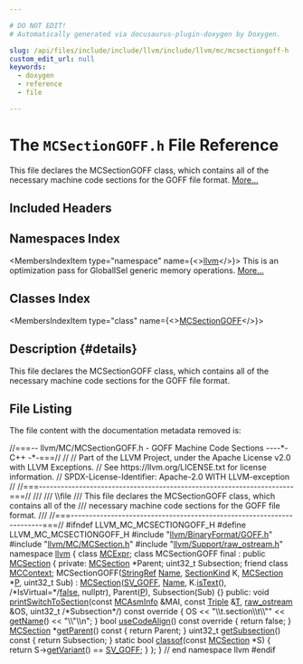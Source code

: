 ```yaml
---

# DO NOT EDIT!
# Automatically generated via docusaurus-plugin-doxygen by Doxygen.

slug: /api/files/include/include/llvm/include/llvm/mc/mcsectiongoff-h
custom_edit_url: null
keywords:
  - doxygen
  - reference
  - file

---
```





# The `MCSectionGOFF.h` File Reference

<DoxygenPage pluginConfig={pluginConfig}>

This file declares the MCSectionGOFF class, which contains all of the necessary machine code sections for the GOFF file format. <a href="#details">More...</a>

## Included Headers

<IncludesList>
<IncludesListItem
  filePath="llvm/BinaryFormat/GOFF.h"
  permalink="/docs/api/files/include/include/llvm/include/llvm/binaryformat/goff-h"
  isLocal="true" />
<IncludesListItem
  filePath="llvm/MC/MCSection.h"
  permalink="/docs/api/files/include/include/llvm/include/llvm/mc/mcsection-h"
  isLocal="true" />
<IncludesListItem
  filePath="llvm/Support/raw_ostream.h"
  permalink="/docs/api/files/include/include/llvm/include/llvm/support/raw-ostream-h"
  isLocal="true" />
</IncludesList>

## Namespaces Index

<MembersIndex>

<MembersIndexItem
  type="namespace"
  name={<><a href="/docs/api/namespaces/llvm">llvm</a></>}>
This is an optimization pass for GlobalISel generic memory operations. <a href="/docs/api/namespaces/llvm/#details">More...</a>
</MembersIndexItem>

</MembersIndex>

## Classes Index

<MembersIndex>

<MembersIndexItem
  type="class"
  name={<><a href="/docs/api/classes/llvm/mcsectiongoff">MCSectionGOFF</a></>}>
</MembersIndexItem>

</MembersIndex>

## Description {#details}

This file declares the MCSectionGOFF class, which contains all of the necessary machine code sections for the GOFF file format.

## File Listing

The file content with the documentation metadata removed is:

<ProgramListing>

<Link id="l00001" /><CodeLine lineNumber="1"><Highlight kind="comment">//===-- llvm/MC/MCSectionGOFF.h - GOFF Machine Code Sections ----&#42;- C++ -&#42;-===//</Highlight><Highlight kind="normal"></Highlight></CodeLine>
<Link id="l00002" /><CodeLine lineNumber="2"><Highlight kind="normal"></Highlight><Highlight kind="comment">//</Highlight><Highlight kind="normal"></Highlight></CodeLine>
<Link id="l00003" /><CodeLine lineNumber="3"><Highlight kind="normal"></Highlight><Highlight kind="comment">// Part of the LLVM Project, under the Apache License v2.0 with LLVM Exceptions.</Highlight><Highlight kind="normal"></Highlight></CodeLine>
<Link id="l00004" /><CodeLine lineNumber="4"><Highlight kind="normal"></Highlight><Highlight kind="comment">// See https://llvm.org/LICENSE.txt for license information.</Highlight><Highlight kind="normal"></Highlight></CodeLine>
<Link id="l00005" /><CodeLine lineNumber="5"><Highlight kind="normal"></Highlight><Highlight kind="comment">// SPDX-License-Identifier: Apache-2.0 WITH LLVM-exception</Highlight><Highlight kind="normal"></Highlight></CodeLine>
<Link id="l00006" /><CodeLine lineNumber="6"><Highlight kind="normal"></Highlight><Highlight kind="comment">//</Highlight><Highlight kind="normal"></Highlight></CodeLine>
<Link id="l00007" /><CodeLine lineNumber="7"><Highlight kind="normal"></Highlight><Highlight kind="comment">//===----------------------------------------------------------------------===//</Highlight><Highlight kind="comment"></Highlight></CodeLine>
<Link id="l00008" /><CodeLine lineNumber="8"><Highlight kind="comment">///</Highlight></CodeLine>
<Link id="l00009" /><CodeLine lineNumber="9"><Highlight kind="comment">/// \\file</Highlight></CodeLine>
<Link id="l00010" /><CodeLine lineNumber="10"><Highlight kind="comment">/// This file declares the MCSectionGOFF class, which contains all of the</Highlight></CodeLine>
<Link id="l00011" /><CodeLine lineNumber="11"><Highlight kind="comment">/// necessary machine code sections for the GOFF file format.</Highlight></CodeLine>
<Link id="l00012" /><CodeLine lineNumber="12"><Highlight kind="comment">///</Highlight><Highlight kind="normal"></Highlight></CodeLine>
<Link id="l00013" /><CodeLine lineNumber="13"><Highlight kind="normal"></Highlight><Highlight kind="comment">//===----------------------------------------------------------------------===//</Highlight><Highlight kind="normal"></Highlight></CodeLine>
<Link id="l00014" /><CodeLine lineNumber="14"><Highlight kind="normal"></Highlight></CodeLine>
<Link id="l00015" /><CodeLine lineNumber="15"><Highlight kind="normal"></Highlight><Highlight kind="preprocessor">#ifndef LLVM&#95;MC&#95;MCSECTIONGOFF&#95;H</Highlight><Highlight kind="normal"></Highlight></CodeLine>
<Link id="l00016" /><CodeLine lineNumber="16"><Highlight kind="normal"></Highlight><Highlight kind="preprocessor">#define LLVM&#95;MC&#95;MCSECTIONGOFF&#95;H</Highlight><Highlight kind="normal"></Highlight></CodeLine>
<Link id="l00017" /><CodeLine lineNumber="17"><Highlight kind="normal"></Highlight></CodeLine>
<Link id="l00018" /><CodeLine lineNumber="18"><Highlight kind="normal"></Highlight><Highlight kind="preprocessor">#include &quot;<a href="/docs/api/files/include/include/llvm/include/llvm/binaryformat/goff-h">llvm/BinaryFormat/GOFF.h</a>&quot;</Highlight><Highlight kind="normal"></Highlight></CodeLine>
<Link id="l00019" /><CodeLine lineNumber="19"><Highlight kind="normal"></Highlight><Highlight kind="preprocessor">#include &quot;<a href="/docs/api/files/include/include/llvm/include/llvm/mc/mcsection-h">llvm/MC/MCSection.h</a>&quot;</Highlight><Highlight kind="normal"></Highlight></CodeLine>
<Link id="l00020" /><CodeLine lineNumber="20"><Highlight kind="normal"></Highlight><Highlight kind="preprocessor">#include &quot;<a href="/docs/api/files/include/include/llvm/include/llvm/support/raw-ostream-h">llvm/Support/raw&#95;ostream.h</a>&quot;</Highlight><Highlight kind="normal"></Highlight></CodeLine>
<Link id="l00021" /><CodeLine lineNumber="21"><Highlight kind="normal"></Highlight></CodeLine>
<Link id="l00022" /><CodeLine lineNumber="22"><Highlight kind="normal"></Highlight><Highlight kind="keyword">namespace </Highlight><Highlight kind="normal"><a href="/docs/api/namespaces/llvm">llvm</a> &#123;</Highlight></CodeLine>
<Link id="l00023" /><CodeLine lineNumber="23"><Highlight kind="normal"></Highlight></CodeLine>
<Link id="l00024" /><CodeLine lineNumber="24"><Highlight kind="normal"></Highlight><Highlight kind="keyword">class </Highlight><Highlight kind="normal"><a href="/docs/api/classes/llvm/mcexpr">MCExpr</a>;</Highlight></CodeLine>
<Link id="l00025" /><CodeLine lineNumber="25"><Highlight kind="normal"></Highlight></CodeLine>
<Link id="l00026" /><CodeLine lineNumber="26" lineLink="/docs/api/classes/llvm/mcsectiongoff"><Highlight kind="normal"></Highlight><Highlight kind="keyword">class </Highlight><Highlight kind="normal">MCSectionGOFF final : </Highlight><Highlight kind="keyword">public</Highlight><Highlight kind="normal"> <a href="/docs/api/classes/llvm/mcsection/#ad2c130ecb0e15e740bfad7eb61eb061e">MCSection</a> &#123;</Highlight></CodeLine>
<Link id="l00027" /><CodeLine lineNumber="27"><Highlight kind="normal"></Highlight><Highlight kind="keyword">private</Highlight><Highlight kind="normal">:</Highlight></CodeLine>
<Link id="l00028" /><CodeLine lineNumber="28"><Highlight kind="normal">  <a href="/docs/api/classes/llvm/mcsection/#ad2c130ecb0e15e740bfad7eb61eb061e">MCSection</a> &#42;Parent;</Highlight></CodeLine>
<Link id="l00029" /><CodeLine lineNumber="29"><Highlight kind="normal">  uint32&#95;t Subsection;</Highlight></CodeLine>
<Link id="l00030" /><CodeLine lineNumber="30"><Highlight kind="normal"></Highlight></CodeLine>
<Link id="l00031" /><CodeLine lineNumber="31" lineLink="/docs/api/classes/llvm/mcsectiongoff/#a7862d2f746209c16291d7139dab55e00"><Highlight kind="normal">  </Highlight><Highlight kind="keyword">friend</Highlight><Highlight kind="normal"> </Highlight><Highlight kind="keyword">class </Highlight><Highlight kind="normal"><a href="/docs/api/classes/llvm/mcsectiongoff/#a7862d2f746209c16291d7139dab55e00">MCContext</a>;</Highlight></CodeLine>
<Link id="l00032" /><CodeLine lineNumber="32"><Highlight kind="normal">  MCSectionGOFF(<a href="/docs/api/classes/llvm/stringref">StringRef</a> <a href="/docs/api/classes/llvm/mcsection/#a93cf15fffef6e58ff9e85810de335dfe">Name</a>, <a href="/docs/api/classes/llvm/sectionkind">SectionKind</a> K, <a href="/docs/api/classes/llvm/mcsection/#ad2c130ecb0e15e740bfad7eb61eb061e">MCSection</a> &#42;<a href="/docs/api/files/lib/lib/option/option-cpp/#a04665169063c8ca1f2ea96c27fc7c2b2">P</a>, uint32&#95;t Sub)</Highlight></CodeLine>
<Link id="l00033" /><CodeLine lineNumber="33"><Highlight kind="normal">      : <a href="/docs/api/classes/llvm/mcsection/#ad2c130ecb0e15e740bfad7eb61eb061e">MCSection</a>(<a href="/docs/api/classes/llvm/mcsection/#afecf7c84b079ea5c169f71b6c06ece98a3a20c1edca8a41204a274bddc080b1f8">SV&#95;GOFF</a>, <a href="/docs/api/classes/llvm/mcsection/#a93cf15fffef6e58ff9e85810de335dfe">Name</a>, K.<a href="/docs/api/classes/llvm/mcsection/#a90366eeb65f96f6d6d6b721551c260df">isText</a>(), </Highlight><Highlight kind="comment">/&#42;IsVirtual=&#42;/</Highlight><Highlight kind="normal"><a href="/docs/api/namespaces/false">false</a>, nullptr),</Highlight></CodeLine>
<Link id="l00034" /><CodeLine lineNumber="34"><Highlight kind="normal">        Parent(<a href="/docs/api/files/lib/lib/option/option-cpp/#a04665169063c8ca1f2ea96c27fc7c2b2">P</a>), Subsection(Sub) &#123;&#125;</Highlight></CodeLine>
<Link id="l00035" /><CodeLine lineNumber="35"><Highlight kind="normal"></Highlight></CodeLine>
<Link id="l00036" /><CodeLine lineNumber="36"><Highlight kind="normal"></Highlight><Highlight kind="keyword">public</Highlight><Highlight kind="normal">:</Highlight></CodeLine>
<Link id="l00037" /><CodeLine lineNumber="37" lineLink="/docs/api/classes/llvm/mcsectiongoff/#a43e43dde02f5fd562a4a33fb1fb3ec7f"><Highlight kind="normal">  </Highlight><Highlight kind="keywordtype">void</Highlight><Highlight kind="normal"> <a href="/docs/api/classes/llvm/mcsectiongoff/#a43e43dde02f5fd562a4a33fb1fb3ec7f">printSwitchToSection</a>(</Highlight><Highlight kind="keyword">const</Highlight><Highlight kind="normal"> <a href="/docs/api/classes/llvm/mcasminfo">MCAsmInfo</a> &amp;MAI, </Highlight><Highlight kind="keyword">const</Highlight><Highlight kind="normal"> <a href="/docs/api/classes/llvm/triple">Triple</a> &amp;<a href="/docs/api/files/lib/lib/target/lib/target/mips/mips16isellowering-cpp/#a0acb682b8260ab1c60b918599864e2e5">T</a>,</Highlight></CodeLine>
<Link id="l00038" /><CodeLine lineNumber="38"><Highlight kind="normal">                            <a href="/docs/api/classes/llvm/raw-ostream">raw&#95;ostream</a> &amp;OS,</Highlight></CodeLine>
<Link id="l00039" /><CodeLine lineNumber="39"><Highlight kind="normal">                            uint32&#95;t </Highlight><Highlight kind="comment">/&#42;Subsection&#42;/</Highlight><Highlight kind="normal">)</Highlight><Highlight kind="keyword"> const override </Highlight><Highlight kind="normal">&#123;</Highlight></CodeLine>
<Link id="l00040" /><CodeLine lineNumber="40"><Highlight kind="normal">    OS &lt;&lt; </Highlight><Highlight kind="stringliteral">&quot;\\t.section\\t\\&quot;&quot;</Highlight><Highlight kind="normal"> &lt;&lt; <a href="/docs/api/classes/llvm/mcsection/#aac4366cca0c8d3cd472a02a71f4aa34c">getName</a>() &lt;&lt; </Highlight><Highlight kind="stringliteral">&quot;\\&quot;\\n&quot;</Highlight><Highlight kind="normal">;</Highlight></CodeLine>
<Link id="l00041" /><CodeLine lineNumber="41"><Highlight kind="normal">  &#125;</Highlight></CodeLine>
<Link id="l00042" /><CodeLine lineNumber="42"><Highlight kind="normal"></Highlight></CodeLine>
<Link id="l00043" /><CodeLine lineNumber="43" lineLink="/docs/api/classes/llvm/mcsectiongoff/#ab6e6c3fbbc142b4f416f259d5fb9c11a"><Highlight kind="normal">  </Highlight><Highlight kind="keywordtype">bool</Highlight><Highlight kind="normal"> <a href="/docs/api/classes/llvm/mcsectiongoff/#ab6e6c3fbbc142b4f416f259d5fb9c11a">useCodeAlign</a>()</Highlight><Highlight kind="keyword"> const override </Highlight><Highlight kind="normal">&#123; </Highlight><Highlight kind="keywordflow">return</Highlight><Highlight kind="normal"> </Highlight><Highlight kind="keyword">false</Highlight><Highlight kind="normal">; &#125;</Highlight></CodeLine>
<Link id="l00044" /><CodeLine lineNumber="44"><Highlight kind="normal"></Highlight></CodeLine>
<Link id="l00045" /><CodeLine lineNumber="45" lineLink="/docs/api/classes/llvm/mcsectiongoff/#a0a46562ec719b367ad08c227ce95b3cd"><Highlight kind="normal">  <a href="/docs/api/classes/llvm/mcsection/#ad2c130ecb0e15e740bfad7eb61eb061e">MCSection</a> &#42;<a href="/docs/api/classes/llvm/mcsectiongoff/#a0a46562ec719b367ad08c227ce95b3cd">getParent</a>()</Highlight><Highlight kind="keyword"> const </Highlight><Highlight kind="normal">&#123; </Highlight><Highlight kind="keywordflow">return</Highlight><Highlight kind="normal"> Parent; &#125;</Highlight></CodeLine>
<Link id="l00046" /><CodeLine lineNumber="46" lineLink="/docs/api/classes/llvm/mcsectiongoff/#aaa061cf57bc52f78ea435eee370a2dc0"><Highlight kind="normal">  uint32&#95;t <a href="/docs/api/classes/llvm/mcsectiongoff/#aaa061cf57bc52f78ea435eee370a2dc0">getSubsection</a>()</Highlight><Highlight kind="keyword"> const </Highlight><Highlight kind="normal">&#123; </Highlight><Highlight kind="keywordflow">return</Highlight><Highlight kind="normal"> Subsection; &#125;</Highlight></CodeLine>
<Link id="l00047" /><CodeLine lineNumber="47"><Highlight kind="normal"></Highlight></CodeLine>
<Link id="l00048" /><CodeLine lineNumber="48" lineLink="/docs/api/classes/llvm/mcsectiongoff/#acf24ff295508c60e81ac7a09c6039211"><Highlight kind="normal">  </Highlight><Highlight kind="keyword">static</Highlight><Highlight kind="normal"> </Highlight><Highlight kind="keywordtype">bool</Highlight><Highlight kind="normal"> <a href="/docs/api/classes/llvm/mcsectiongoff/#acf24ff295508c60e81ac7a09c6039211">classof</a>(</Highlight><Highlight kind="keyword">const</Highlight><Highlight kind="normal"> <a href="/docs/api/classes/llvm/mcsection/#ad2c130ecb0e15e740bfad7eb61eb061e">MCSection</a> &#42;S) &#123; </Highlight><Highlight kind="keywordflow">return</Highlight><Highlight kind="normal"> S-&gt;<a href="/docs/api/classes/llvm/mcsection/#a2337a53a051cfed7b9fc29a4eb1e5f1c">getVariant</a>() == <a href="/docs/api/classes/llvm/mcsection/#afecf7c84b079ea5c169f71b6c06ece98a3a20c1edca8a41204a274bddc080b1f8">SV&#95;GOFF</a>; &#125;</Highlight></CodeLine>
<Link id="l00049" /><CodeLine lineNumber="49"><Highlight kind="normal">&#125;;</Highlight></CodeLine>
<Link id="l00050" /><CodeLine lineNumber="50"><Highlight kind="normal">&#125; </Highlight><Highlight kind="comment">// end namespace llvm</Highlight><Highlight kind="normal"></Highlight></CodeLine>
<Link id="l00051" /><CodeLine lineNumber="51"><Highlight kind="normal"></Highlight></CodeLine>
<Link id="l00052" /><CodeLine lineNumber="52"><Highlight kind="normal"></Highlight><Highlight kind="preprocessor">#endif</Highlight></CodeLine>

</ProgramListing>


</DoxygenPage>
